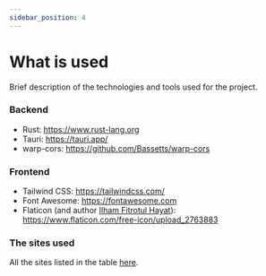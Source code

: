 ```yaml
---
sidebar_position: 4
---
```


# What is used

<head>
  <meta property="og:image" content="https://p-u.vercel.app/assets/meta_visual.png" />
  <meta name="og:url" content="https://polyuploader.vercel.app/code-and-precision/what-is-used" />
  <meta name="twitter:card" content="summary_large_image" />
  <meta name="twitter:image" content="https://p-u.vercel.app/assets/meta_visual.png" />
  <meta name="og:description" content="What is used - PolyUploader. Upload your files remotely to different hosting sites." />
  <meta name="theme-color" content="#4f46e5" />
</head>

Brief description of the technologies and tools used for the project.

### Backend

- Rust: https://www.rust-lang.org
- Tauri: https://tauri.app/
- warp-cors: https://github.com/Bassetts/warp-cors

### Frontend

- Tailwind CSS: https://tailwindcss.com/
- Font Awesome: https://fontawesome.com
- Flaticon (and author [Ilham Fitrotul Hayat](https://www.flaticon.com/authors/ilham-fitrotul-hayat)): https://www.flaticon.com/free-icon/upload_2763883

### The sites used

All the sites listed in the table [here](/supported-hosts-and-capabilities).

